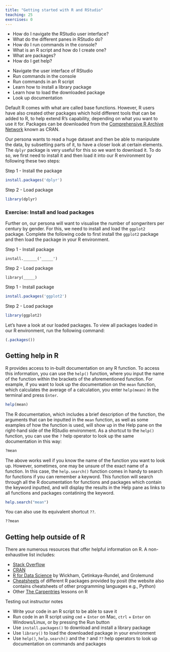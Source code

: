 ```yaml
---
title: "Getting started with R and RStudio"
teaching: 25
exercises: 0
---
```


:::::::::::::::::::::::::::::::::::::: questions 

- How do I navigate the RStudio user interface?
- What do the different panes in RStudio do?
- How do I run commands in the console?
- What is an R script and how do I create one?
- What are packages?
- How do I get help?

::::::::::::::::::::::::::::::::::::::::::::::::

::::::::::::::::::::::::::::::::::::: objectives

- Navigate the user interface of RStudio
- Run commands in the console
- Run commands in an R script
- Learn how to install a library package
- Learn how to load the downloaded package
- Look up documentation

::::::::::::::::::::::::::::::::::::::::::::::::

Default R comes with what are called base functions. However, R users have also created other packages which hold different tools that can be added to R, to help extend R's capability, depending on what you want to use it for. Packages can be downloaded from the [Comprehensive R Archive Network](https://cran.r-project.org) known as CRAN.

Our persona wants to read a huge dataset and then be able to manipulate the data, by subsetting parts of it, to have a closer look at certain elements. The `dplyr` package is very useful for this so we want to download it. To do so, we first need to install it and then load it into our R environment by following these two steps: 

Step 1 - Install the package   

```r
install.packages('dplyr')
```

Step 2 - Load package   

```r
library(dplyr)
```

:::::::::::::::::::::::::::::: challenge

### Exercise: Install and load packages

Further on, our persona will want to visualise the number of songwriters per century by gender. For this, we need to install and load the `ggplot2` package. Complete the following code to first install the `ggplot2` package and then load the package in your R environment.

Step 1 - Install package

```
install.______('_____')
```

Step 2 - Load package

```
library(_____)
```

::::::::::::::: solution

Step 1 - Install package

```r
install.packages('ggplot2')
```

Step 2 - Load package

```r
library(ggplot2)
```
:::::::::::::::
:::::::::::::::::::::::::::::::::

Let's have a look at our loaded packages. To view all packages loaded in our R environment, run the following command:

```r
(.packages())
```

## Getting help in R

R provides access to in-built documentation on any R function. To access this information, you can use the `help()` function, where you input the name of the function within the brackets of the aforementioned function. For example, if you want to look up the documentation on the `mean` function, which calculates the average of a calculation, you enter `help(mean)` in the terminal and press `Enter`.

```r
help(mean)
```

The R documentation, which includes a brief description of the function, the arguments that can be inputted in the `mean` function, as well as some examples of how the function is used, will show up in the Help pane on the right-hand side of the RStudio environment. As a shortcut to the `help()` function, you can use the `?` help operator to look up the same documentation in this way:

```r
?mean
```

The above works well if you know the name of the function you want to look up. However, sometimes, one may be unsure of the exact name of a function. In this case, the `help.search()` function comes in handy to search for functions if you can remember a keyword. This function will search through all the R documentation for functions and packages which contain the keyword inputted, and will display the results in the Help pane as links to all functions and packages contatining the keyword.

```r
help.search("mean")
```

You can also use its equivalent shortcut `??`.

```r
??mean
```

## Getting help outside of R 

There are numerous resources that offer helpful information on R. A non-exhaustive list includes: 

- [Stack Overflow](https://stackoverflow.com)
- [CRAN](https://cran.r-project.org/web/packages/available_packages_by_name.html)
- [R for Data Science](https://r4ds.hadley.nz/intro) by Wickham, Çetinkaya-Rundel, and Grolemund
- [Cheatsheets](https://posit.co/resources/cheatsheets/) of different R packages provided by posit (the website also contains cheatsheets of other programming languages e.g., Python)
- Other [The Carpentries](https://carpentries.org/index.html) lessons on R

:::::::::::: instructor

Testing out instructor notes 

:::::::::::::::::::::::

::::::::::::: keypoints

- Write your code in an R script to be able to save it
- Run code in an R script using `cmd` + `Enter` on Mac, `ctrl` + `Enter` on Windows/Linux, or by pressing the Run button
- Use `install.packages()` to download and install a library package
- Use `library()` to load the downloaded package in your environment
- Use `help()`, `help.search()` and the `?` and `??` help operators to look up documentation on commands and packages

:::::::::::::::::::::

